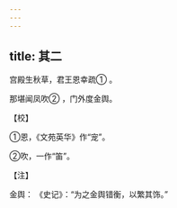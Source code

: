 ```yaml
---
---
---
```

title: 其二
---




宫殿生秋草，君王恩幸疏① 。

那堪闻凤吹② ，门外度金舆。

【校】

①恩，《文苑英华》作“宠”。

②吹，一作“笛”。

【注】

金舆： 《史记》：“为之金舆错衡，以繁其饰。”